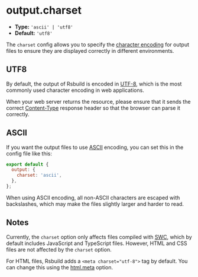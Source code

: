 # output.charset

- **Type:** `'ascii' | 'utf8'`
- **Default:** `'utf8'`

The `charset` config allows you to specify the [character encoding](https://developer.mozilla.org/en-US/docs/Glossary/Character_encoding) for output files to ensure they are displayed correctly in different environments.

## UTF8

By default, the output of Rsbuild is encoded in [UTF-8](https://developer.mozilla.org/en-US/docs/Glossary/UTF-8), which is the most commonly used character encoding in web applications.

When your web server returns the resource, please ensure that it sends the correct [Content-Type](https://developer.mozilla.org/en-US/docs/Web/HTTP/Headers/Content-Type) response header so that the browser can parse it correctly.

## ASCII

If you want the output files to use [ASCII](https://developer.mozilla.org/en-US/docs/Glossary/ASCII) encoding, you can set this in the config file like this:

```js
export default {
  output: {
    charset: 'ascii',
  },
};
```

When using ASCII encoding, all non-ASCII characters are escaped with backslashes, which may make the files slightly larger and harder to read.

## Notes

Currently, the `charset` option only affects files compiled with [SWC](/guide/basic/configure-swc), which by default includes JavaScript and TypeScript files. However, HTML and CSS files are not affected by the `charset` option.

For HTML files, Rsbuild adds a `<meta charset="utf-8">` tag by default. You can change this using the [html.meta](/config/html/meta) option.
